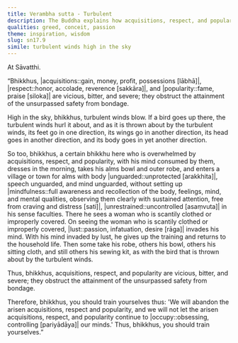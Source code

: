 ```yaml
---
title: Verambha sutta - Turbulent
description: The Buddha explains how acquisitions, respect, and popularity are vicious, bitter, and severe, obstructing the attainment of the unsurpassed safety from bondage, using a simile of turbulent winds high in the sky.
qualities: greed, conceit, passion
theme: inspiration, wisdom
slug: sn17.9
simile: turbulent winds high in the sky
---
```


At Sāvatthi.

“Bhikkhus, |acquisitions::gain, money, profit, possessions [lābhā]|, |respect::honor, accolade, reverence [sakkāra]|, and |popularity::fame, praise [siloka]| are vicious, bitter, and severe; they obstruct the attainment of the unsurpassed safety from bondage.

High in the sky, bhikkhus, turbulent winds blow. If a bird goes up there, the turbulent winds hurl it about, and as it is thrown about by the turbulent winds, its feet go in one direction, its wings go in another direction, its head goes in another direction, and its body goes in yet another direction.

So too, bhikkhus, a certain bhikkhu here who is overwhelmed by acquisitions, respect, and popularity, with his mind consumed by them,  dresses in the morning, takes his alms bowl and outer robe, and enters a village or town for alms with body |unguarded::unprotected [arakkhita]|, speech unguarded, and mind unguarded, without setting up |mindfulness::full awareness and recollection of the body, feelings, mind, and mental qualities, observing them clearly with sustained attention, free from craving and distress [sati]|, |unrestrained::uncontrolled [asaṃvuta]| in his sense faculties. There he sees a woman who is scantily clothed or improperly covered. On seeing the woman who is scantily clothed or improperly covered, |lust::passion, infatuation, desire [rāga]| invades his mind. With his mind invaded by lust, he gives up the training and returns to the household life. Then some take his robe, others his bowl, others his sitting cloth, and still others his sewing kit, as with the bird that is thrown about by the turbulent winds.

Thus, bhikkhus, acquisitions, respect, and popularity are vicious, bitter, and severe; they obstruct the attainment of the unsurpassed safety from bondage.

Therefore, bhikkhus, you should train yourselves thus: 'We will abandon the arisen acquisitions, respect and popularity, and we will not let the arisen acquisitions, respect, and popularity continue to |occupy::obsessing, controlling [pariyādāya]| our minds.' Thus, bhikkhus, you should train yourselves.”